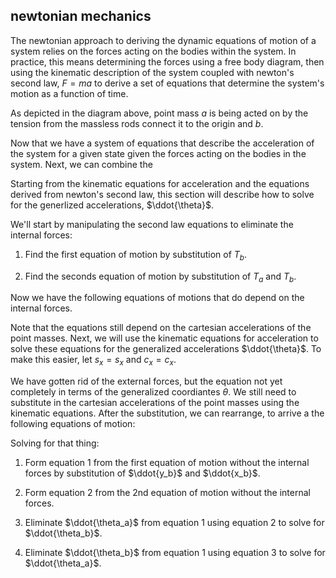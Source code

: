 

## newtonian mechanics

The newtonian approach to deriving the dynamic equations of motion of a system
relies on the forces acting on the bodies within the system. In practice, this
means determining the forces using a free body diagram, then using the
kinematic description of the system coupled with
newton's second law, $F=ma$ to derive a set of equations that determine the
system's motion as a function of time.

<FreeBodyViewer/>

As depicted in the diagram above, point mass $a$ is being acted on by the
tension from the massless rods connect it to the origin and $b$.

<FreeBodyEquations/>

Now that we have a system of equations that describe the acceleration of the
system for a given state given the forces acting on the bodies in the system.
Next, we can combine the

<!--
After some heavy algebra (see appendix for details), we can solve for
$\ddot{\theta}$ using the equations for acceleration along with thosederived
from newton's second law. The final solution is:

$$
\begin{alignedat}{1}
0 &= 2(m_a + m_bs_{a-b}^2)l_a\ddot{\theta_a}
 +2m_bs_{a-b}c_{a-b}l_a\dot{\theta_a}^2
 +2m_bs_{a-b}l_b\dot{\theta_b}^2
 -((2m_a + m_b)s_a +m_bs_{a-2b})g\\
0 &= (m_a+m_bs_{a-b}^2)l_b\ddot{\theta_b}
  -(m_a + m_b)s_{a-b}l_a\dot{\theta_a}^2
  -m_bs_{a-b}c_{a-b}l_b\dot{\theta_b}^2
  -(m_a + m_b)s_{a-b}c_ag
\end{alignedat}
$$

-->

Starting from the kinematic equations for acceleration and the equations derived
from newton's second law, this section will describe how to solve for the
generlized accelerations, $\ddot{\theta}$.

We'll start by manipulating the second law equations to eliminate the
internal forces:

1. Find the first equation of motion by substitution of $T_b$.

  <CartesianNewtonianEquation1/>


2. Find the seconds equation of motion by substitution of $T_a$ and $T_b$.

  <CartesianNewtonianEquation2/>

Now we have the following equations of motions that do depend on the internal forces.

<CartesianNewtonianEquations/>

Note that the equations still depend on the cartesian accelerations of the point
masses. Next, we will use the kinematic equations for acceleration to solve
these equations for the generalized accelerations $\ddot{\theta}$. To make this easier, let
$s_x=s_x$ and $c_x=c_x$.

We have gotten rid of the external forces, but the equation not yet completely
in terms of the generalized coordiantes $\theta$. We still need to substitute in
the cartesian accelerations of the point masses using the kinematic equations.
After the substitution, we can rearrange, to arrive a the following equations of
motion:

Solving for that thing:

1. Form equation 1 from the first equation of motion without the internal forces by substitution of $\ddot{y_b}$
  and $\ddot{x_b}$.

  <GeneralizedDdaDdb1/>

2. Form equation 2 from the 2nd equation of motion without the internal forces.

  <GeneralizedDdaDdb2/>

3. Eliminate $\ddot{\theta_a}$ from equation 1 using equation 2 to solve for $\ddot{\theta_b}$.

  <GeneralizedDdb/>

4. Eliminate $\ddot{\theta_b}$ from equation 1 using equation 3 to solve for $\ddot{\theta_a}$.

  <GeneralizedDda/>

